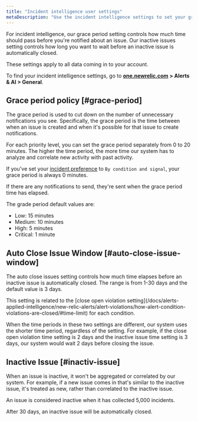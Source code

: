 ```yaml
---
title: "Incident intelligence user settings"
metaDescription: "Use the incident intelligence settings to set your grace period and inactive issue time policies."
---
```


For incident intelligence, our grace period setting controls how much time should pass before you're notified about an issue. Our inactive issues setting controls how long you want to wait before an inactive issue is automatically closed.

These settings apply to all data coming in to your account.

To find your incident intelligence settings, go to **[one.newrelic.com](https://one.newrelic.com) > Alerts & AI > General**.

## Grace period policy [#grace-period]

The grace period is used to cut down on the number of unnecessary notifications you see. Specifically, the grace period is the time between when an issue is created and when it's possible for that issue to create notifications. 

For each priority level, you can set the grace period separately from 0 to 20 minutes. The higher the time period, the more time our system has to analyze and correlate new activity with past activity.

If you've set your [incident preference](/docs/alerts-applied-intelligence/new-relic-alerts/alert-policies/specify-when-alerts-create-incidents/#preference-options) to `By condition and signal`, your grace period is always 0 minutes.

If there are any notifications to send, they're sent when the grace period time has elapsed.

The grade period default values are:

* Low: 15 minutes
* Medium: 10 minutes
* High: 5 minutes
* Critical: 1 minute

## Auto Close Issue Window [#auto-close-issue-window]

The auto close issues setting controls how much time elapses before an inactive issue is automatically closed. The range is from 1-30 days and the default value is 3 days.

<Callout variant="tip">
This setting is related to the [close open violation setting](/docs/alerts-applied-intelligence/new-relic-alerts/alert-violations/how-alert-condition-violations-are-closed/#time-limit) for each condition.

When the time periods in these two settings are different, our system uses the shorter time period, regardless of the setting. For example, if the close open violation time setting is 2 days and the inactive issue time setting is 3 days, our system would wait 2 days before closing the issue.
</Callout>


## Inactive Issue [#inactiv-issue]

When an issue is inactive, it won't be aggregated or correlated by our system. For example, if a new issue comes in that's similar to the inactive issue, it's treated as new, rather than correlated to the inactive issue.

An issue is considered inactive when it has collected 5,000 incidents.

After 30 days, an inactive issue will be automatically closed.
